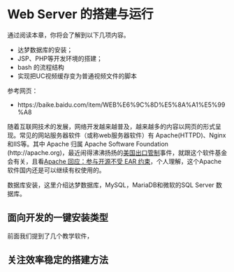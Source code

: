 # Web Server 的搭建与运行

通过阅读本章，你将会了解到以下几项内容。

- 达梦数据库的安装；
- JSP、PHP等开发环境的搭建；
- bash 的流程结构
- 实现把UC视频缓存变为普通视频文件的脚本

参考网页：

- https://baike.baidu.com/item/WEB%E6%9C%8D%E5%8A%A1%E5%99%A8

随着互联网技术的发展，网络开发越来越普及，越来越多的内容以网页的形式呈现。常见的网站服务器软件（或称web服务器软件）有 Apache(HTTPD)、Nginx和IIS等。其中 Apache 归属 Apache Software Foundation (http://apache.org)，最近闹得沸沸扬扬的[美国出口管制](https://www.oschina.net/news/106863/what-about-ear-and-asf)事件，就跟这个软件基金会有关，且看[Apache 回应：参与开源不受 EAR 约束](https://blogs.apache.org/foundation/entry/statement-by-the-apache-software)，个人理解，这个Apache软件国内还是可以继续有权使用的。


数据库安装，这里介绍达梦数据库，MySQL，MariaDB和微软的SQL Server 数据库。

## 面向开发的一键安装类型

前面我们提到了几个教学软件，

## 关注效率稳定的搭建方法